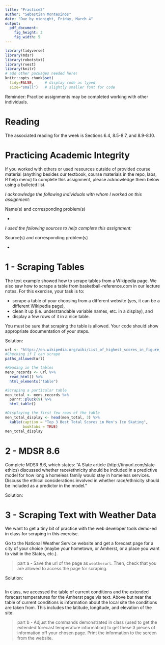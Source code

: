 ```yaml
---
title: "Practice3"
author: "Sebastian Montesinos"
date: "Due by midnight, Friday, March 4"
output: 
  pdf_document:
    fig_height: 3
    fig_width: 5
---
```


```r
library(tidyverse)
library(mdsr)
library(robotstxt)
library(rvest)
library(knitr)
# add other packages needed here!
knitr::opts_chunk$set(
  tidy=FALSE,     # display code as typed
  size="small")   # slightly smaller font for code
```

Reminder: Practice assignments may be completed working with other individuals.

# Reading 

The associated reading for the week is Sections 6.4, 8.5-8.7, and 8.9-8.10. 

# Practicing Academic Integrity

If you worked with others or used resources outside of provided course material (anything besides our textbook, course materials in the repo, labs, R help menu) to complete this assignment, please acknowledge them below using a bulleted list. 

<!-- ~~~~~~~~~~~~~~~~ YOU MAY BEGIN EDITING BELOW THIS LINE ~~~~~~~~~~~~~~~~ -->

*I acknowledge the following individuals with whom I worked on this assignment:*

Name(s) and corresponding problem(s)

*

*I used the following sources to help complete this assignment:*

Source(s) and corresponding problem(s)

* 



\newpage


<!-- PROBLEM 1 ---------------------------------------------------------------->

# 1 - Scraping Tables

The text example showed how to scrape tables from a Wikipedia page. We also saw how to scrape a table from basketball-reference.com in our lecture notes. For this exercise, your task is to:

* scrape a table of your choosing from a different website (yes, it can be a different Wikipedia page),
* clean it up (i.e. understandable variable names, etc. in a display), and
* display a few rows of it in a nice table.

You must be sure that scraping the table is allowed. Your code should show appropriate documentation of your steps.

Solution:

```r
url <- "https://en.wikipedia.org/wiki/List_of_highest_scores_in_figure_skating#Men"
#Checking if I can scrape
paths_allowed(url)

#Reading in the tables
mens_records <- url %>% 
  read_html() %>% 
  html_elements("table") 

#Scraping a particular table 
men_total <- mens_records %>%
  purrr::pluck(9) %>%
  html_table() 

#Displaying the first few rows of the table
men_total_display <- head(men_total, 3) %>%
  kable(caption = "Top 3 Best Total Scores in Men's Ice Skating", 
        booktabs = TRUE)
men_total_display


```


<!--
Remember to knit, commit, and push as you go!
-->


\newpage


<!-- PROBLEM 2 ---------------------------------------------------------------->

# 2 - MDSR 8.6

Complete MDSR 8.6, which states: "A Slate article (http://tinyurl.com/slate-ethics) discussed whether race/ethnicity should be included in a predictive model for how long a homeless family would stay in homeless services. Discuss the ethical considerations involved in whether race/ethnicity should be included as a predictor in the model."

<!-- This is designed to be more than a sentence or two but less than a page. One or two paragraphs would be reasonable. -->

Solution:



<!-- Have you committed and/or pushed yet? -->


\newpage

<!-- PROBLEM 3 ---------------------------------------------------------------->

# 3 - Scraping Text with Weather Data

We want to get a tiny bit of practice with the web developer tools demo-ed in class for scraping in this exercise.

Go to the National Weather Service website and get a forecast page for a city of your choice (maybe your hometown, or Amherst, or a place you want to visit in the States, etc.).

> part a - Save the url of the page as `weatherurl`. Then, check that you are allowed to access the page for scraping.

Solution:

```r

```

In class, we accessed the table of current conditions and the extended forecast temperatures for the Amherst page via text. Above but near the table of current conditions is information about the local site the conditions are taken from. This includes the latitude, longitude, and elevation of the site. 

> part b - Adjust the commands demonstrated in class (used to get the extended forecast temperature information) to get these 3 pieces of information off your chosen page. Print the information to the screen from the website. 

<!-- 
Note: The information does not need to be presented nicely - I just want you to practice a little bit with the selector and looking at html. My scrape from the Amherst page yields: "Lat: 42.2°NLon: 72.53°WElev: 246ft.", which definitely still needs some cleaning up, but the important part is the information is pulled straight from the website. 
-->

```r

```


<!--
Knit, commit, and push, including the final renamed pdf, to your repo. Then, upload the .pdf to Gradescope before the deadline. Wondering why this practice was shorter than the last? Keep working on your calendar query project!
-->

